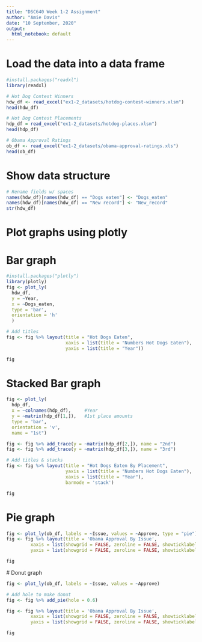 ---
title: "DSC640 Week 1-2 Assignment"
author: "Amie Davis"
date: "10 September, 2020"
output:
  html_notebook: default
---

# Load the data into a data frame
```{r}
#install.packages("readxl")
library(readxl)

# Hot Dog Contest Winners
hdw_df <- read_excel("ex1-2_datasets/hotdog-contest-winners.xlsm")
head(hdw_df)

# Hot Dog Contest Placements
hdp_df = read_excel("ex1-2_datasets/hotdog-places.xlsm")
head(hdp_df)

# Obama Approval Ratings
ob_df <- read_excel("ex1-2_datasets/obama-approval-ratings.xls")
head(ob_df)
```

# Show data structure
```{r}

# Rename fields w/ spaces
names(hdw_df)[names(hdw_df) == "Dogs eaten"] <- "Dogs_eaten"
names(hdw_df)[names(hdw_df) == "New record"] <- "New_record"
str(hdw_df)

```

# Plot graphs using plotly

# Bar graph
```{r}
#install.packages("plotly")
library(plotly)
fig <- plot_ly(
  hdw_df, 
  y = ~Year, 
  x = ~Dogs_eaten, 
  type = 'bar', 
  orientation = 'h'
  )

# Add titles
fig <- fig %>% layout(title = "Hot Dogs Eaten",
                      xaxis = list(title = "Numbers Hot Dogs Eaten"),
                      yaxis = list(title = "Year"))

fig
```
# Stacked Bar graph

```{r}
fig <- plot_ly(
  hdp_df, 
  x = ~colnames(hdp_df),     #Year
  y = ~matrix(hdp_df[1,]),   #1st place amounts
  type = 'bar', 
  orientation = 'v',
  name = "1st")

fig <- fig %>% add_trace(y = ~matrix(hdp_df[2,]), name = "2nd")
fig <- fig %>% add_trace(y = ~matrix(hdp_df[3,]), name = "3rd")

# Add titles & stacks
fig <- fig %>% layout(title = "Hot Dogs Eaten By Placement",
                      yaxis = list(title = "Numbers Hot Dogs Eaten"),
                      xaxis = list(title = "Year"),
                      barmode = 'stack')

fig
```

# Pie graph
```{r}

fig <- plot_ly(ob_df, labels = ~Issue, values = ~Approve, type = "pie")
fig <- fig %>% layout(title = 'Obama Approval By Issue',
         xaxis = list(showgrid = FALSE, zeroline = FALSE, showticklabels = FALSE),
         yaxis = list(showgrid = FALSE, zeroline = FALSE, showticklabels = FALSE))

fig
```

 # Donut graph
```{r}

fig <- plot_ly(ob_df, labels = ~Issue, values = ~Approve)

# Add hole to make donut
fig <- fig %>% add_pie(hole = 0.6)

fig <- fig %>% layout(title = 'Obama Approval By Issue',
         xaxis = list(showgrid = FALSE, zeroline = FALSE, showticklabels = FALSE),
         yaxis = list(showgrid = FALSE, zeroline = FALSE, showticklabels = FALSE))

fig
```